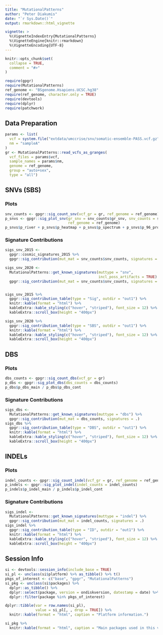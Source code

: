 ```yaml
---
title: "MutationalPatterns"
author: "Peter Diakumis"
date: "`r Sys.Date()`"
output: rmarkdown::html_vignette

vignette: >
  %\VignetteIndexEntry{MutationalPatterns}
  %\VignetteEngine{knitr::rmarkdown}
  %\VignetteEncoding{UTF-8}
---
```


```r
knitr::opts_chunk$set(
  collapse = TRUE,
  comment = "#>"
)
```

```r
require(gpgr)
require(MutationalPatterns)
ref_genome <- "BSgenome.Hsapiens.UCSC.hg38"
require(ref_genome, character.only = TRUE)
require(devtools)
require(dplyr)
require(patchwork)
```

## Data Preparation

```r
params <- list(
  vcf = system.file("extdata/umccrise/snv/somatic-ensemble-PASS.vcf.gz", package = "gpgr"),
  nm = "sampleA"
)
gr <- MutationalPatterns::read_vcfs_as_granges(
  vcf_files = params$vcf,
  sample_names = params$nm,
  genome = ref_genome,
  group = "auto+sex",
  type = "all")
```

## SNVs (SBS)

### Plots

```r
snv_counts <- gpgr::sig_count_snv(vcf_gr = gr, ref_genome = ref_genome)
p_snvs <- gpgr::sig_plot_snv(gr_snv = snv_counts$gr_snv, snv_counts = snv_counts$snv_counts,
                             ref_genome = ref_genome)
p_snvs$p_river + p_snvs$p_heatmap + p_snvs$p_spectrum + p_snvs$p_96_profile + patchwork::plot_layout(ncol = 1)
```

### Signature Contributions

```r
sigs_snv_2015 <-
  gpgr::cosmic_signatures_2015 %>%
  gpgr::sig_contribution(mut_mat = snv_counts$snv_counts, signatures = .)

sigs_snv_2020 <-
  MutationalPatterns::get_known_signatures(muttype = "snv",
                                           incl_poss_artifacts = TRUE) %>%
  gpgr::sig_contribution(mut_mat = snv_counts$snv_counts, signatures = .)


sigs_snv_2015 %>%
  gpgr::sig_contribution_table(type = "Sig", outdir = "out1") %>%
  knitr::kable(format = "html") %>%
  kableExtra::kable_styling(c("hover", "striped"), font_size = 12) %>%
  kableExtra::scroll_box(height = "400px")

sigs_snv_2020 %>%
  gpgr::sig_contribution_table(type = "SBS", outdir = "out1") %>%
  knitr::kable(format = "html") %>%
  kableExtra::kable_styling(c("hover", "striped"), font_size = 12) %>%
  kableExtra::scroll_box(height = "400px")
```

## DBS

### Plots

```r
dbs_counts <- gpgr::sig_count_dbs(vcf_gr = gr)
p_dbs <- gpgr::sig_plot_dbs(dbs_counts = dbs_counts)
p_dbs$p_dbs_main / p_dbs$p_dbs_cont
```

### Signature Contributions

```r
sigs_dbs <-
  MutationalPatterns::get_known_signatures(muttype = "dbs") %>%
  gpgr::sig_contribution(mut_mat = dbs_counts, signatures = .)
sigs_dbs %>%
  gpgr::sig_contribution_table(type = "DBS", outdir = "out1") %>%
  knitr::kable(format = "html") %>%
  kableExtra::kable_styling(c("hover", "striped"), font_size = 12) %>%
  kableExtra::scroll_box(height = "400px")
```

## INDELs

### Plots

```r
indel_counts <- gpgr::sig_count_indel(vcf_gr = gr, ref_genome = ref_genome)
p_indels <- gpgr::sig_plot_indel(indel_counts = indel_counts)
p_indels$p_indel_main / p_indels$p_indel_cont
```

### Signature Contributions

```r
sigs_indel <-
  MutationalPatterns::get_known_signatures(muttype = "indel") %>%
  gpgr::sig_contribution(mut_mat = indel_counts, signatures = .)
sigs_indel %>%
  gpgr::sig_contribution_table(type = "ID", outdir = "out1") %>%
  knitr::kable(format = "html") %>%
  kableExtra::kable_styling(c("hover", "striped"), font_size = 12) %>%
  kableExtra::scroll_box(height = "400px")
```


## Session Info

```r
si <- devtools::session_info(include_base = TRUE)
si_pl <- unclass(si$platform) %>% as_tibble() %>% t()
pkgs_of_interest <- c("base", "gpgr", "MutationalPatterns")
si_pkg <- unclass(si$packages) %>%
  dplyr::as_tibble() %>%
  dplyr::select(package, version = ondiskversion, datestamp = date) %>%
  dplyr::filter(package %in% pkgs_of_interest)

dplyr::tibble(var = row.names(si_pl),
              value = si_pl[, , drop = TRUE]) %>%
  knitr::kable(format = "html", caption = "Platform information.")

si_pkg %>%
  knitr::kable(format = "html", caption = "Main packages used in this vignette.")
```
